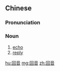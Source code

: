 ==Chinese==
{{zh-forms}}

===Pronunciation===
{{zh-pron
|m=huíyīn
|c=wui4 jam1
|mn=hê-im/hôe-im
|cat=n
}}

===Noun===
{{zh-noun}}

# [[echo]]
# [[reply]]

[[hu:回音]]
[[mg:回音]]
[[zh:回音]]